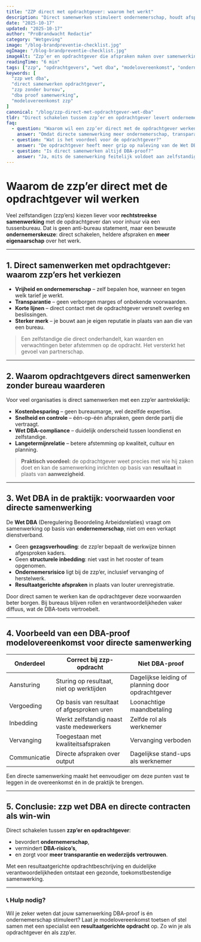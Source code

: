 ```yaml
---
title: "ZZP direct met opdrachtgever: waarom het werkt"
description: "Direct samenwerken stimuleert ondernemerschap, houdt afspraken transparant en helpt beide partijen voldoen aan de Wet DBA."
date: "2025-10-17"
updated: "2025-10-17"
author: "ProBrandwacht Redactie"
category: "Wetgeving"
image: "/blog-brandpreventie-checklist.jpg"
ogImage: "/blog-brandpreventie-checklist.jpg"
imageAlt: "Zzp’er en opdrachtgever die afspraken maken over samenwerking"
readingTime: "6 min"
tags: ["zzp", "opdrachtgevers", "wet dba", "modelovereenkomst", "ondernemerschap"]
keywords: [
  "zzp wet dba",
  "direct samenwerken opdrachtgever",
  "zzp zonder bureau",
  "dba proof samenwerking",
  "modelovereenkomst zzp"
]
canonical: "/blog/zzp-direct-met-opdrachtgever-wet-dba"
tldr: "Direct schakelen tussen zzp’er en opdrachtgever levert ondernemerschap, transparantie en betere DBA-compliance op; bureaumarges en onduidelijke gezagsverhoudingen verdwijnen."
faq:
  - question: "Waarom wil een zzp’er direct met de opdrachtgever werken?"
    answer: "Omdat directe samenwerking meer ondernemerschap, transparantie en vrijheid biedt. Er is geen marge-afroming en de communicatie is korter en duidelijker."
  - question: "Wat is het voordeel voor de opdrachtgever?"
    answer: "De opdrachtgever heeft meer grip op naleving van de Wet DBA, lagere kosten en snellere communicatie zonder tussenbureau."
  - question: "Is direct samenwerken altijd DBA-proof?"
    answer: "Ja, mits de samenwerking feitelijk voldoet aan zelfstandigheid: geen gezagsverhouding, vrijheid van uitvoering en duidelijke resultaatgerichte afspraken."
---
```


# Waarom de zzp’er direct met de opdrachtgever wil werken

Veel zelfstandigen (zzp’ers) kiezen liever voor **rechtstreekse samenwerking** met de opdrachtgever dan voor inhuur via een tussenbureau. Dat is geen anti-bureau statement, maar een bewuste **ondernemerskeuze**: direct schakelen, heldere afspraken en **meer eigenaarschap** over het werk.

---

## 1. Direct samenwerken met opdrachtgever: waarom zzp’ers het verkiezen

- **Vrijheid en ondernemerschap** – zelf bepalen hoe, wanneer en tegen welk tarief je werkt.
- **Transparantie** – geen verborgen marges of onbekende voorwaarden.
- **Korte lijnen** – direct contact met de opdrachtgever versnelt overleg en beslissingen.
- **Sterker merk** – je bouwt aan je eigen reputatie in plaats van aan die van een bureau.

> Een zelfstandige die direct onderhandelt, kan waarden en verwachtingen beter afstemmen op de opdracht. Het versterkt het gevoel van partnerschap.

---

## 2. Waarom opdrachtgevers direct samenwerken zonder bureau waarderen

Voor veel organisaties is direct samenwerken met een zzp’er aantrekkelijk:

- **Kostenbesparing** – geen bureaumarge, wel dezelfde expertise.
- **Snelheid en controle** – één-op-één afspraken, geen derde partij die vertraagt.
- **Wet DBA-compliance** – duidelijk onderscheid tussen loondienst en zelfstandige.
- **Langetermijnrelatie** – betere afstemming op kwaliteit, cultuur en planning.

> **Praktisch voordeel:** de opdrachtgever weet precies met wie hij zaken doet en kan de samenwerking inrichten op basis van **resultaat** in plaats van **aanwezigheid**.

---

## 3. Wet DBA in de praktijk: voorwaarden voor directe samenwerking

De **Wet DBA** (Deregulering Beoordeling Arbeidsrelaties) vraagt om samenwerking op basis van **ondernemerschap**, niet om een verkapt dienstverband.

- Geen **gezagsverhouding**: de zzp’er bepaalt de werkwijze binnen afgesproken kaders.
- Geen **structurele inbedding**: niet vast in het rooster of team opgenomen.
- **Ondernemersrisico** ligt bij de zzp’er, inclusief vervanging of herstelwerk.
- **Resultaatgerichte afspraken** in plaats van louter urenregistratie.

Door direct samen te werken kan de opdrachtgever deze voorwaarden beter borgen. Bij bureaus blijven rollen en verantwoordelijkheden vaker diffuus, wat de DBA-toets vertroebelt.

---

## 4. Voorbeeld van een DBA-proof modelovereenkomst voor directe samenwerking

| Onderdeel | Correct bij zzp-opdracht | Niet DBA-proof |
| --- | --- | --- |
| Aansturing | Sturing op resultaat, niet op werktijden | Dagelijkse leiding of planning door opdrachtgever |
| Vergoeding | Op basis van resultaat of afgesproken uren | Loonachtige maandbetaling |
| Inbedding | Werkt zelfstandig naast vaste medewerkers | Zelfde rol als werknemer |
| Vervanging | Toegestaan met kwaliteitsafspraken | Vervanging verboden |
| Communicatie | Directe afspraken over output | Dagelijkse stand-ups als werknemer |

Een directe samenwerking maakt het eenvoudiger om deze punten vast te leggen in de overeenkomst én in de praktijk te brengen.

---

## 5. Conclusie: zzp wet DBA en directe contracten als win-win

Direct schakelen tussen **zzp’er en opdrachtgever**:

- bevordert **ondernemerschap**,
- vermindert **DBA-risico’s**,
- en zorgt voor **meer transparantie en wederzijds vertrouwen**.

Met een resultaatgerichte opdrachtbeschrijving en duidelijke verantwoordelijkheden ontstaat een gezonde, toekomstbestendige samenwerking.

---

### 📞 Hulp nodig?

Wil je zeker weten dat jouw samenwerking DBA-proof is én ondernemerschap stimuleert? Laat je modelovereenkomst toetsen of stel samen met een specialist een **resultaatgerichte opdracht** op. Zo win je als opdrachtgever én als zzp’er.

